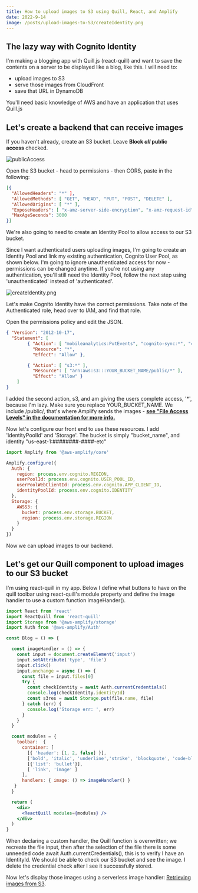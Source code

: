 ```yaml
---
title: How to upload images to S3 using Quill, React, and Amplify
date: 2022-9-14
image: /posts/upload-images-to-S3/createIdentity.png
---
```


## **The lazy way with Cognito Identity**

I'm making a blogging app with Quill.js (react-quill) and want to save the contents on a server to be displayed like a blog, like this. I will need to:

- upload images to S3
- serve those images from CloudFront
- save that URL in DynamoDB

You'll need basic knowledge of AWS and have an application that uses Quill.js

## **Let's create a backend that can receive images**

If you haven't already, create an S3 bucket. Leave **Block *all* public access** checked.

![publicAccess](upload-images-to-S3/publicAccess.png)

Open the S3 bucket - head to permissions - then CORS, paste in the following:

```json
[{
  "AllowedHeaders": "*" ],
  "AllowedMethods": [ "GET", "HEAD", "PUT", "POST", "DELETE" ],
  "AllowedOrigins": [ "*" ],
  "ExposeHeaders": [ "x-amz-server-side-encryption", "x-amz-request-id", "x-amz-id-2", "ETag" ],
  "MaxAgeSeconds": 3000
}]
```

We're also going to need to create an Identity Pool to allow access to our S3 bucket.

Since I want authenticated users uploading images, I'm going to create an Identity Pool and link my existing authentication, Cognito User Pool, as shown below. I'm going to ignore unauthenticated access for now - permissions can be changed anytime. If you're not using any authentication, you'll still need the Identity Pool, follow the next step using 'unauthenticated' instead of 'authenticated'.

![createIdentity.png](upload-images-to-S3/createIdentity.png)

Let's make Cognito Identity have the correct permissions. Take note of the Authenticated role, head over to IAM, and find that role.

Open the permissions policy and edit the JSON.

```json
{ "Version": "2012-10-17",
  "Statement": [
        { "Action": [ "mobileanalytics:PutEvents", "cognito-sync:*", "cognito-identity:*" ],
          "Resource": "*",
          "Effect": "Allow" },

        { "Action": [ "s3:*" ],
          "Resource": [ "arn:aws:s3:::YOUR_BUCKET_NAME/public/*" ],
          "Effect": "Allow" }
    ]
}

```

I added the second action, s3, and am giving the users complete access, '*', because I'm lazy. Make sure you replace YOUR_BUCKET_NAME. We include /public/, that's where Amplify sends the images - **[see "File Access Levels" in the documentation for more info.](https://docs.amplify.aws/lib/storage/configureaccess/q/platform/js)**

Now let's configure our front end to use these resources. I add 'identityPoolId' and 'Storage'. The bucket is simply "bucket_name", and identity "us-east-1:########-####-etc"

```jsx
import Amplify from '@aws-amplify/core'

Amplify.configure({
  Auth: {
    region: process.env.cognito.REGION,
    userPoolId: process.env.cognito.USER_POOL_ID,
    userPoolWebClientId: process.env.cognito.APP_CLIENT_ID,
    identityPoolId: process.env.cognito.IDENTITY
  },
  Storage: {
    AWSS3: {
      bucket: process.env.storage.BUCKET,
      region: process.env.storage.REGION
    }
  }
})

```

Now we can upload images to our backend.

## **Let's get our Quill component to upload images to our S3 bucket**

I'm using react-quill in my app. Below I define what buttons to have on the quill toolbar using react-quill's module property and define the image handler to use a custom function imageHander().

```jsx
import React from 'react'
import ReactQuill from 'react-quill'
import Storage from '@aws-amplify/storage'
import Auth from '@aws-amplify/Auth'

const Blog = () => {

  const imageHandler = () => {
    const input = document.createElement('input')
    input.setAttribute('type', 'file')
    input.click()
    input.onchange = async () => {
      const file = input.files[0]
      try {
        const checkIdentity = await Auth.currentCredentials()
        console.log(checkIdentity.identityId)
        const s3res = await Storage.put(file.name, file)
      } catch (err) {
        console.log('Storage err: ', err)
      }
    }
  }

  const modules = {
    toolbar:  {
      container: [
        [{ 'header': [1, 2, false] }],
        ['bold', 'italic', 'underline','strike', 'blockquote', 'code-block'],
        [{'list': 'bullet'}],
        [ 'link', 'image' ]
      ],
      handlers: { image: () => imageHandler() }
   }
  }

  return (
    <div>
      <ReactQuill modules={modules} />
    </div>
  )
}

```

When declaring a custom handler, the Quill function is overwritten; we recreate the file input, then after the selection of the file there is some unneeded code await Auth.currentCredentials(), this is to verify I have an IdentityId. We should be able to check our S3 bucket and see the image. I delete the credential check after I see it successfully stored.

Now let's display those images using a serverless image handler: [Retrieving images from S3](retrieve-images-from-s3-using-aws-serverless-image-handler).